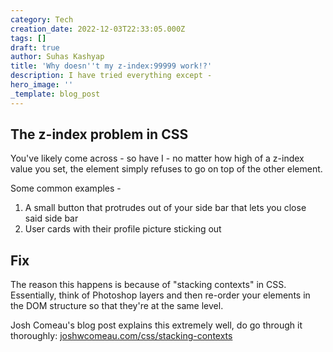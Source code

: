 ```yaml
---
category: Tech
creation_date: 2022-12-03T22:33:05.000Z
tags: []
draft: true
author: Suhas Kashyap
title: 'Why doesn''t my z-index:99999 work!?'
description: I have tried everything except -
hero_image: ''
_template: blog_post
---
```



## The z-index problem in CSS

You've likely come across - so have I - no matter how high of a z-index value you set, the element simply refuses to go on top of the other element.

Some common examples -

1. A small button that protrudes out of your side bar that lets you close said side bar
2. User cards with their profile picture sticking out

## Fix

The reason this happens is because of "stacking contexts" in CSS. Essentially, think of Photoshop layers and then re-order your elements in the DOM structure so that they're at the same level.

Josh Comeau's blog post explains this extremely well, do go through it thoroughly: [joshwcomeau.com/css/stacking-contexts](https://www.joshwcomeau.com/css/stacking-contexts)
